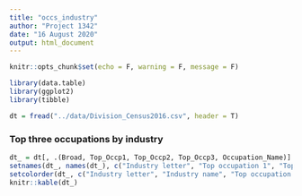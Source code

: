 ```yaml
---
title: "occs_industry"
author: "Project 1342"
date: "16 August 2020"
output: html_document
---
```


```r
knitr::opts_chunk$set(echo = F, warning = F, message = F)
```

```r
library(data.table)
library(ggplot2)
library(tibble)
```

```r
dt = fread("../data/Division_Census2016.csv", header = T)
```

### Top three occupations by industry
```r
dt_ = dt[, .(Broad, Top_Occp1, Top_Occp2, Top_Occp3, Occupation_Name)]
setnames(dt_, names(dt_), c("Industry letter", "Top occupation 1", "Top occupation 2", "Top occupation 3", "Industry name"))
setcolorder(dt_, c("Industry letter", "Industry name", "Top occupation 1", "Top occupation 2", "Top occupation 3"))
knitr::kable(dt_)
```


